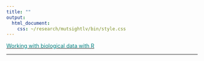 ```yaml
---
title: ""
output:
  html_document:
    css: ~/research/mutsightlv/bin/style.css
---
```


[<span style="color: teal;">Working with biological data with R</span>](../syllabus.html)

 <hr>
